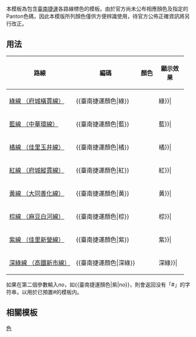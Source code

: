 <noinclude>{{template doc page viewed directly}}</noinclude>
本模板為包含[[臺南捷運]]各路線標色的模板。由於官方尚未公布相應顏色及指定的Panton色碼，因此本模版所列顏色僅供方便辨識使用，待官方公佈正確資訊將另行改正。

== 用法 ==
{| class="wikitable"
|- 
! 路線 || 編碼 || 顏色 || width=60px|顯示效果
|- 
| [[臺南捷運綠線|綠線 （府城橫貫線）]] || <nowiki>{{臺南捷運顏色|綠}}</nowiki> || {{臺南捷運顏色|綠}} || bgcolor={{臺南捷運顏色|綠}}|
|- 
| [[臺南捷運藍線|藍線 （中華環線）]] || <nowiki>{{臺南捷運顏色|藍}}</nowiki> || {{臺南捷運顏色|藍}} || bgcolor={{臺南捷運顏色|藍}}|
|- 
| [[臺南捷運橘線|橘線 （佳里玉井線）]] || <nowiki>{{臺南捷運顏色|橘}}</nowiki> || {{臺南捷運顏色|橘}} || bgcolor={{臺南捷運顏色|橘}}|
|- 
| [[臺南捷運紅線|紅線 （府城縱貫線）]] || <nowiki>{{臺南捷運顏色|紅}}</nowiki> || {{臺南捷運顏色|紅}} || bgcolor={{臺南捷運顏色|紅}}|
|- 
| [[臺南捷運黃線|黃線 （大同善化線）]] || <nowiki>{{臺南捷運顏色|黃}}</nowiki> || {{臺南捷運顏色|黃}} || bgcolor={{臺南捷運顏色|黃}}|
|- 
| [[臺南捷運棕線|棕線 （麻豆白河線）]] || <nowiki>{{臺南捷運顏色|棕}}</nowiki> || {{臺南捷運顏色|棕}} || bgcolor={{臺南捷運顏色|棕}}|
|- 
| [[臺南捷運紫線|紫線 （佳里新營線）]] || <nowiki>{{臺南捷運顏色|紫}}</nowiki> || {{臺南捷運顏色|紫}} || bgcolor={{臺南捷運顏色|紫}}|
|-  
| [[臺南捷運深綠線|深綠線 （高鐵新市線）]] || <nowiki>{{臺南捷運顏色|深綠}}</nowiki> || {{臺南捷運顏色|深綠}} || bgcolor={{臺南捷運顏色|深綠}}|
|}
如果在第二個參數輸入''no''，如<nowiki>{{臺南捷運顏色|紫|no}}</nowiki>，則會返回没有「#」的字符串，以用於已預置#的模板内。

==相關模板==
{{bulleted list|
|[[Template:台北捷運顏色|台北捷運顏色]]
|[[Template:新北捷運顏色|新北捷運顏色]]
|[[Template:桃園捷運顏色|桃園捷運顏色]]
|[[Template:臺中捷運顏色|臺中捷運顏色]]
|[[Template:彰化捷運顏色|彰化捷運顏色]]
|[[Template:高雄捷運顏色|高雄捷運顏色]]
}}

<includeonly>[[Category:臺南捷運模板|色]]</includeonly>